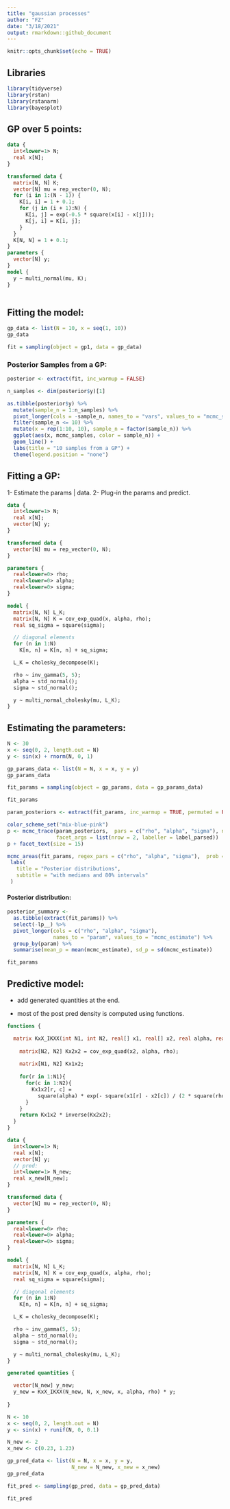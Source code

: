 ```yaml
---
title: "gaussian processes"
author: "FZ"
date: "3/18/2021"
output: rmarkdown::github_document
---
```


```r
knitr::opts_chunk$set(echo = TRUE)
```

## Libraries

```r
library(tidyverse)
library(rstan)
library(rstanarm)
library(bayesplot)
```

## GP over 5 points:

```stan

data {
  int<lower=1> N;
  real x[N];
}

transformed data {
  matrix[N, N] K;
  vector[N] mu = rep_vector(0, N);
  for (i in 1:(N - 1)) {
    K[i, i] = 1 + 0.1;
    for (j in (i + 1):N) {
      K[i, j] = exp(-0.5 * square(x[i] - x[j]));
      K[j, i] = K[i, j];
    }
  }
  K[N, N] = 1 + 0.1;
}
parameters {
  vector[N] y;
}
model {
  y ~ multi_normal(mu, K);
}
  
```


## Fitting the model:


```r

gp_data <- list(N = 10, x = seq(1, 10))
gp_data

fit = sampling(object = gp1, data = gp_data)

```

### Posterior Samples from a GP:

```r

posterior <- extract(fit, inc_warmup = FALSE)

n_samples <- dim(posterior$y)[1]

as.tibble(posterior$y) %>%
  mutate(sample_n = 1:n_samples) %>%
  pivot_longer(cols = -sample_n, names_to = "vars", values_to = "mcmc_samples") %>%
  filter(sample_n <= 10) %>%
  mutate(x = rep(1:10, 10), sample_n = factor(sample_n)) %>%
  ggplot(aes(x, mcmc_samples, color = sample_n)) +
  geom_line() +
  labs(title = "10 samples from a GP") +
  theme(legend.position = "none")


```

## Fitting a GP:

1- Estimate the params | data.
2- Plug-in the params and predict.

```stan

data {
  int<lower=1> N;
  real x[N];
  vector[N] y;
}

transformed data {
  vector[N] mu = rep_vector(0, N);
}

parameters {
  real<lower=0> rho;
  real<lower=0> alpha;
  real<lower=0> sigma;
}

model {
  matrix[N, N] L_K;
  matrix[N, N] K = cov_exp_quad(x, alpha, rho);
  real sq_sigma = square(sigma);

  // diagonal elements
  for (n in 1:N)
    K[n, n] = K[n, n] + sq_sigma;

  L_K = cholesky_decompose(K);

  rho ~ inv_gamma(5, 5);
  alpha ~ std_normal();
  sigma ~ std_normal();

  y ~ multi_normal_cholesky(mu, L_K);
}

```


## Estimating the parameters:


```r

N <- 30
x <- seq(0, 2, length.out = N)
y <- sin(x) + rnorm(N, 0, 1)

gp_params_data <- list(N = N, x = x, y = y)
gp_params_data

fit_params = sampling(object = gp_params, data = gp_params_data)

```

```r

fit_params

```

```r

param_posteriors <- extract(fit_params, inc_warmup = TRUE, permuted = FALSE)

color_scheme_set("mix-blue-pink")
p <- mcmc_trace(param_posteriors,  pars = c("rho", "alpha", "sigma"), n_warmup = 300,
                facet_args = list(nrow = 2, labeller = label_parsed))
p + facet_text(size = 15)
```

```r

mcmc_areas(fit_params, regex_pars = c("rho", "alpha", "sigma"),  prob = 0.8) +
 labs(
   title = "Posterior distributions",
   subtitle = "with medians and 80% intervals"
 )

```

#### Posterior distribution:


```r

posterior_summary <-
  as.tibble(extract(fit_params)) %>%
  select(-lp__) %>%
  pivot_longer(cols = c("rho", "alpha", "sigma"), 
               names_to = "param", values_to = "mcmc_estimate") %>%
  group_by(param) %>%
  summarise(mean_p = mean(mcmc_estimate), sd_p = sd(mcmc_estimate))

fit_params

```

## Predictive model:

- add generated quantities at the end.

- most of the post pred density is computed using functions.

```stan

functions {

  matrix KxX_IKXX(int N1, int N2, real[] x1, real[] x2, real alpha, real rho){
  
    matrix[N2, N2] Kx2x2 = cov_exp_quad(x2, alpha, rho);
    
    matrix[N1, N2] Kx1x2;
    
    for(r in 1:N1){
      for(c in 1:N2){
        Kx1x2[r, c] = 
          square(alpha) * exp(- square(x1[r] - x2[c]) / (2 * square(rho)));
      }
    }
    return Kx1x2 * inverse(Kx2x2);
  }
}

data {
  int<lower=1> N;
  real x[N];
  vector[N] y;
  // pred:
  int<lower=1> N_new;
  real x_new[N_new];
}

transformed data {
  vector[N] mu = rep_vector(0, N);
}

parameters {
  real<lower=0> rho;
  real<lower=0> alpha;
  real<lower=0> sigma;
}

model {
  matrix[N, N] L_K;
  matrix[N, N] K = cov_exp_quad(x, alpha, rho);
  real sq_sigma = square(sigma);

  // diagonal elements
  for (n in 1:N)
    K[n, n] = K[n, n] + sq_sigma;

  L_K = cholesky_decompose(K);

  rho ~ inv_gamma(5, 5);
  alpha ~ std_normal();
  sigma ~ std_normal();

  y ~ multi_normal_cholesky(mu, L_K);
}

generated quantities {

  vector[N_new] y_new;
  y_new = KxX_IKXX(N_new, N, x_new, x, alpha, rho) * y;
  
}

```

```r

N <- 10
x <- seq(0, 2, length.out = N)
y <- sin(x) + runif(N, 0, 0.1)

N_new <- 2
x_new <- c(0.23, 1.23)

gp_pred_data <- list(N = N, x = x, y = y, 
                     N_new = N_new, x_new = x_new)
gp_pred_data

fit_pred <- sampling(gp_pred, data = gp_pred_data)

```

```r

fit_pred


```

